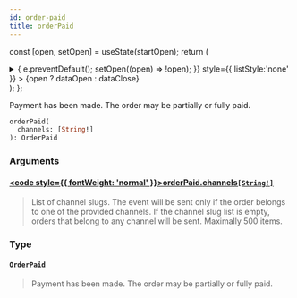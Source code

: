 ```yaml
---
id: order-paid
title: orderPaid
---
```






const [open, setOpen] = useState(startOpen);
return (
<details {...(open ? { open: true } : {})} className="details" style={{ border:'none', boxShadow:'none', background:'var(--ifm-background-color)' }}>
<summary
onClick={(e) => {
e.preventDefault();
setOpen((open) => !open);
}}
style={{ listStyle:'none' }} >
{open ? dataOpen : dataClose}
</summary>
{open && children}
</details>
);
};

Payment has been made. The order may be partially or fully paid.


<Badge text="Added in Saleor 3.20" class="badge badge--secondary margin-bottom--sm" />


<FeaturePreview />

```graphql
orderPaid(
  channels: [String!]
): OrderPaid
```

### Arguments

#### [<code style={{ fontWeight: 'normal' }}>orderPaid.<b>channels</b></code>](#)<Bullet />[`[String!]`](../../../api-reference/miscellaneous/scalars/string) <Badge class="badge badge--secondary" text="list"/> <Badge class="badge badge--secondary" text="scalar"/> <Badge class="badge badge--secondary" text="miscellaneous"/>

> List of channel slugs. The event will be sent only if the order belongs to one of the provided channels. If the channel slug list is empty, orders that belong to any channel will be sent. Maximally 500 items.

### Type

#### [`OrderPaid`](../../../api-reference/orders/objects/order-paid) <Badge class="badge badge--secondary" text="object"/> <Badge class="badge badge--secondary" text="orders"/>

> Payment has been made. The order may be partially or fully paid.
>
> <Badge text="Added in Saleor 3.14" class="badge badge--secondary margin-bottom--sm" />
>
> <FeaturePreview />

